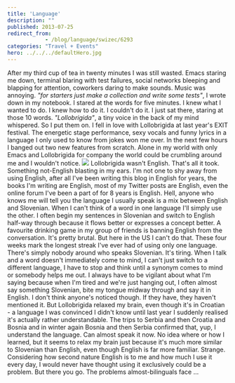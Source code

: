 ```yaml
---
title: 'Language'
description: ""
published: 2013-07-25
redirect_from: 
            - /blog/language/swizec/6293
categories: "Travel + Events"
hero: ../../../defaultHero.jpg
---
```


After my third cup of tea in twenty minutes I was still wasted. Emacs staring me down, terminal blaring with test failures, social networks bleeping and blapping for attention, coworkers daring to make sounds. Music was annoying. _"for starters just make a collection and write some tests"_, I wrote down in my notebook. I stared at the words for five minutes. I knew what I wanted to do. I knew how to do it. I couldn't do it. I just sat there, staring at those 10 words. _"Lollobrigida"_, a tiny voice in the back of my mind whispered. So I put them on. I fell in love with Lollobrigida at last year's EXIT festival. The energetic stage performance, sexy vocals and funny lyrics in a language I only used to know from jokes won me over. In the next few hours I banged out two new features from scratch. Alone in my world with only Emacs and Lollobrigida for company the world could be crumbling around me and I wouldn't notice. ![](https://www.filepicker.io/api/file/7sfFwonuTcC5KdBhmcBP) Lollobrigida wasn't English. That's all it took. Something not-English blasting in my ears. I'm not one to shy away from using English, after all I've been writing this blog in English for years, the books I'm writing are English, most of my Twitter posts are English, even the online forum I've been a part of for 8 years is English. Hell, anyone who knows me will tell you the language I usually speak is a mix between English and Slovenian. When I can't think of a word in one language I'll simply use the other. I often begin my sentences in Slovenian and switch to English half-way through because it flows better or expresses a concept better. A favourite drinking game in my group of friends is banning English from the conversation. It's pretty brutal. But here in the US I can't do that. These four weeks mark the longest streak I've ever had of using only one language. There's simply nobody around who speaks Slovenian. It's tiring. When I talk and a word doesn't immediately come to mind, I can't just switch to a different language, I have to stop and think until a synonym comes to mind or somebody helps me out. I always have to be vigilant about what I'm saying because when I'm tired and we're just hanging out, I often almost say something Slovenian, bite my tongue midway through and say it in English. I don't think anyone's noticed though. If they have, they haven't mentioned it. But Lollobrigida relaxed my brain, even though it's in Croatian - a language I was convinced I didn't know until last year I suddenly realised it's actually rather understandable. The trips to Serbia and then Croatia and Bosnia and in winter again Bosnia and then Serbia confirmed that, yup, I understand the language. Can almost speak it now. No idea where or how I learned, but it seems to relax my brain just because it's much more similar to Slovenian than English, even though English is far more familiar. Strange. Considering how second nature English is to me and how much I use it every day, I would never have thought using it exclusively could be a problem. But there you go. The problems almost-bilinguals face ...
